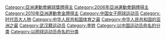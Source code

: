 {{Main|李娜 (网球运动员)}}
[[Category:亞洲運動會網球獎牌得主|Category:亞洲運動會網球獎牌得主]]
[[Category:2006年亞洲運動會銅牌得主|Category:2006年亞洲運動會銅牌得主]]
[[Category:2010年亞洲運動會金牌得主|Category:2010年亞洲運動會金牌得主]]
[[Category:中国女子网球运动员|Category:中国女子网球运动员]]
[[Category:时代百大人物|Category:时代百大人物]]
[[Category:中华人民共和国体育之最|Category:中华人民共和国体育之最]]
[[Category:中华人民共和国的亚洲之最|Category:中华人民共和国的亚洲之最]]
[[Category:武汉籍运动员|Category:武汉籍运动员]]
[[Category:李姓|Category:李姓]]
[[Category:以中国运动员命名的分类‎|Category:以中国运动员命名的分类‎]]
[[Category:以网球运动员命名的分类‎|Category:以网球运动员命名的分类‎]]
